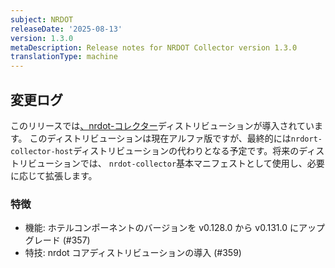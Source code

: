 ```yaml
---
subject: NRDOT
releaseDate: '2025-08-13'
version: 1.3.0
metaDescription: Release notes for NRDOT Collector version 1.3.0
translationType: machine
---
```


## 変更ログ

このリリースでは[、nrdot-コレクター](https://github.com/newrelic/nrdot-collector-releases/tree/main/distributions/nrdot-collector)ディストリビューションが導入されています。 このディストリビューションは現在アルファ版ですが、最終的には`nrdort-collector-host`ディストリビューションの代わりとなる予定です。将来のディストリビューションでは、 `nrdot-collector`基本マニフェストとして使用し、必要に応じて拡張します。

### 特徴

* 機能: ホテルコンポーネントのバージョンを v0.128.0 から v0.131.0 にアップグレード (#357)
* 特技: nrdot コアディストリビューションの導入 (#359)